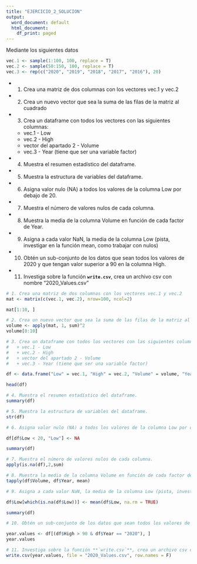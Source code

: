 ```yaml
---
title: "EJERCICIO_2_SOLUCION"
output:
  word_document: default
  html_document:
    df_print: paged
---
```


Mediante los siguientes datos
```r
vec.1 <- sample(1:100, 100, replace = T)
vec.2 <- sample(50:150, 100, replace = T)
vec.3 <- rep(c("2020", "2019", "2018", "2017", "2016"), 20)
```

* 1. Crea una matriz de dos columnas con los vectores vec.1 y vec.2
* 2. Crea un nuevo vector que sea la suma de las filas de la matriz al cuadrado
* 3. Crea un dataframe con todos los vectores con las siguientes columnas:
  + vec.1 - Low
  + vec.2 - High
  + vector del apartado 2 - Volume
  + vec.3 - Year (tiene que ser una variable factor)
* 4. Muestra el resumen estadístico del dataframe.
* 5. Muestra la estructura de variables del dataframe.
* 6. Asigna valor nulo (NA) a todos los valores de la columna Low por debajo de 20.
* 7. Muestra el número de valores nulos de cada columna.
* 8. Muestra la media de la columna Volume en función de cada factor de Year.
* 9. Asigna a cada valor NaN, la media de la columna Low (pista, investigar en la función mean, como trabajar con nulos)
* 10. Obtén un sub-conjunto de los datos que sean todos los valores de 2020 y que tengan valor superior a 90 en la columna High.
* 11. Investiga sobre la función **`write.csv`**, crea un archivo csv con nombre "2020_Values.csv"

```r
# 1. Crea una matriz de dos columnas con los vectores vec.1 y vec.2
mat <- matrix(c(vec.1, vec.2), nrow=100, ncol=2)

mat[1:10, ]
```


```r
# 2. Crea un nuevo vector que sea la suma de las filas de la matriz al cuadrado
volume <- apply(mat, 1, sum)^2
volume[0:10]
```

```r
# 3. Crea un dataframe con todos los vectores con las siguientes columnas:
#   + vec.1 - Low
#   + vec.2 - High
#   + vector del apartado 2 - Volume
#   + vec.3 - Year (tiene que ser una variable factor)

df <- data.frame("Low" = vec.1, "High" = vec.2, "Volume" = volume, "Year" = as.factor(vec.3))

head(df)
```

```r
# 4. Muestra el resumen estadístico del dataframe.
summary(df)
```

```r
# 5. Muestra la estructura de variables del dataframe.
str(df)
```

```r
# 6. Asigna valor nulo (NA) a todos los valores de la columna Low por debajo de 20.

df[df$Low < 20, "Low"] <- NA

summary(df)
```
```r
# 7. Muestra el número de valores nulos de cada columna.
apply(is.na(df),2,sum)
```

```r
# 8. Muestra la media de la columna Volume en función de cada factor de Year.
tapply(df$Volume, df$Year, mean)
```

```r
# 9. Asigna a cada valor NaN, la media de la columna Low (pista, investigar en la función mean, como trabajar con nulos)

df$Low[which(is.na(df$Low))] <- mean(df$Low, na.rm = TRUE)

summary(df)
```

```r
# 10. Obtén un sub-conjunto de los datos que sean todos los valores de 2020 y que tengan valor superior a 90 en la columna High.

year.values <- df[(df$High > 90 & df$Year == "2020"), ]
year.values
```

```r
# 11. Investiga sobre la función **`write.csv`**, crea un archivo csv con nombre "2020_Values"
write.csv(year.values, file = "2020_Values.csv", row.names = F)
```

